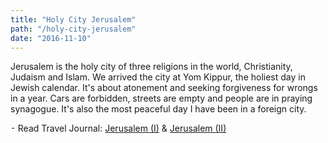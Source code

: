 ```yaml
---
title: "Holy City Jerusalem"
path: "/holy-city-jerusalem"
date: "2016-11-10"
---
```


Jerusalem is the holy city of three religions in the world, Christianity, Judaism and Islam. We arrived the city at Yom Kippur, the holiest day in Jewish calendar. It's about atonement and seeking forgiveness for wrongs in a year. Cars are forbidden, streets are empty and people are in praying synagogue. It's also the most peaceful day I have been in a foreign city.

︎ Read Travel Journal: [Jerusalem (I)](https://medium.com/desktop-of-samuel-wong/%E4%BB%A5%E7%B4%84%E9%81%8A%E8%A8%98-%E5%9C%8D%E7%89%86%E5%85%A7%E5%A4%96-%E8%80%B6%E8%B7%AF%E6%92%92%E5%86%B7-cde1bfce8053) & [Jerusalem (II)](https://medium.com/desktop-of-samuel-wong/%E4%BB%A5%E7%B4%84%E9%81%8A%E8%A8%98-%E7%B5%A6%E8%80%B6%E8%B7%AF%E6%92%92%E5%86%B7%E4%B8%80%E5%A4%A9%E7%9A%84%E5%AE%89%E9%9D%9C-ed5f9db8b01)